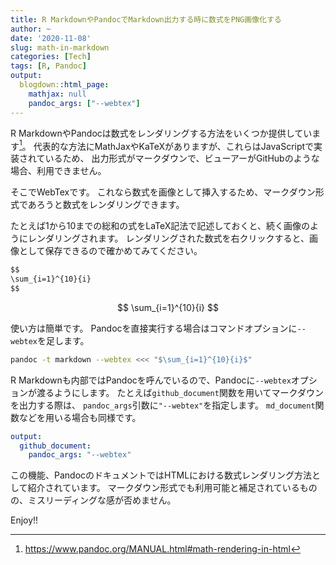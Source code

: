 ```yaml
---
title: R MarkdownやPandocでMarkdown出力する時に数式をPNG画像化する
author: ~
date: '2020-11-08'
slug: math-in-markdown
categories: [Tech]
tags: [R, Pandoc]
output:
  blogdown::html_page:
    mathjax: null
    pandoc_args: ["--webtex"]
---
```


R MarkdownやPandocは数式をレンダリングする方法をいくつか提供しています^[<https://www.pandoc.org/MANUAL.html#math-rendering-in-html>]。
代表的な方法にMathJaxやKaTeXがありますが、これらはJavaScriptで実装されているため、
出力形式がマークダウンで、ビューアーがGitHubのような場合、利用できません。

そこでWebTexです。
これなら数式を画像として挿入するため、マークダウン形式であろうと数式をレンダリングできます。

たとえば1から10までの総和の式をLaTeX記法で記述しておくと、続く画像のようにレンダリングされます。
レンダリングされた数式を右クリックすると、画像として保存できるので確かめてみてください。

```markdown
$$
\sum_{i=1}^{10}{i}
$$
```

$$
\sum_{i=1}^{10}{i}
$$

使い方は簡単です。
Pandocを直接実行する場合はコマンドオプションに`--webtex`を足します。

```bash
pandoc -t markdown --webtex <<< "$\sum_{i=1}^{10}{i}$"
```

R Markdownも内部ではPandocを呼んでいるので、Pandocに`--webtex`オプションが渡るようにします。
たとえば`github_document`関数を用いてマークダウンを出力する際は、
`pandoc_args`引数に`"--webtex"`を指定します。
`md_document`関数などを用いる場合も同様です。

```yaml
output:
  github_document:
    pandoc_args: "--webtex"
```

この機能、PandocのドキュメントではHTMLにおける数式レンダリング方法として紹介されています。
マークダウン形式でも利用可能と補足されているものの、ミスリーディングな感が否めません。

Enjoy!!

